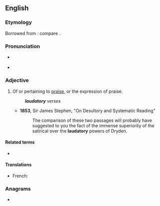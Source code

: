 ==English==

===Etymology===
Borrowed from {{bor|en|la|laudatorius}}: compare {{uder|en|fro|laudatoire}}.

===Pronunciation===
* {{a|UK}} {{IPA|en|/ˈlɔːdətɹi/}}
* {{audio|en|LL-Q1860 (eng)-Vealhurl-laudatory.wav|Audio (southern England)}}

===Adjective===
{{en-adj}}

# Of or pertaining to [[praise]], or the expression of praise.
#: '''''laudatory''' verses''
#* '''1853''', Sir James Stephen, "On Desultory and Systematic Reading"
#*: The comparison of these two passages will probably have suggested to you the fact of the immense superiority of the satirical over the '''laudatory''' powers of Dryden.

====Related terms====
* {{l|en|laudatories}}

====Translations====
{{trans-top|of or pertaining to praise}}
* French: {{t+|fr|élogieux}}
{{trans-mid}}
{{trans-bottom}}

===Anagrams===
* {{anagrams|en|a=aadlortuy|adulatory}}